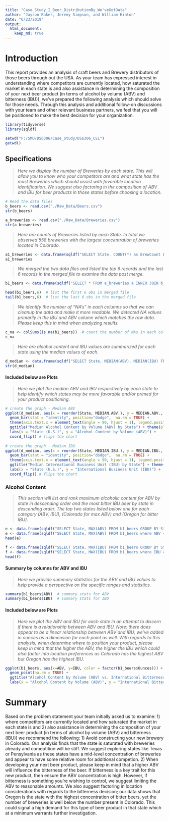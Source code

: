 ```yaml
---
title: "Case_Study_I_Beer_DistributionBy_We'veGotData"
author: "Jayson Baker, Jeremy Simpson, and William Hinton"
date: "6/23/2019"
output: 
  html_document: 
    keep_md: true
---
```

# Introduction 
This report provides an analysis of craft beers and Brewery distributors of those beers through out the USA. As your team has expressed interest in understanding where competitors are currently located, how saturated the market in each state is and also assistance in determining the composition of your next beer product (in terms of alcohol by volume (ABV) and bitterness (IBU)), we've prepared the following analysis which should solve for those needs. Through this analysis and additional follow-on discussions with your team and other relevant business partners, we feel that you will be positioned to make the best decision for your organization.

```r
library(tidyverse)
library(sqldf)

setwd("F:/SMU/DS6306/Case_Study/DS6306_CS1")
getwd()
```

## Specifications
>*Here we display the number of Breweries by each state. This will allow you to know who your competitors are and what state has the most Breweries which should assist with favorable location identification. We suggest also factoring in the composition of ABV and IBU for beer products in those states before choosing a location.*

```r
# Read the data files
b_beers <- read.csv("./Raw_Data/Beers.csv")
str(b_beers)

a_breweries <- read.csv("./Raw_Data/Breweries.csv")
str(a_breweries)

```

>*Here are counts of Breweries listed by each State. In total we observed 558 breweries with the largest concentration of breweries located in Colorado. *

```r
a1_breweries <- data.frame(sqldf("SELECT State, COUNT(*) as BrewCount FROM a_breweries GROUP BY State ORDER BY COUNT(*) DESC"))  # count of breweries by state
a1_breweries
```

>*We merged the two data files and listed the top 6 records and the last 6 records in the merged file to examine the data post merge.*

```r
b1_beers <- data.frame(sqldf("SELECT * FROM a_breweries a INNER JOIN b_beers b ON a.Brew_ID = b.Brewery_ID"))  # merge the two files

head(b1_beers,6)  # list the first 6 obs in merged file
tail(b1_beers,6)  # list the last 6 obs in the merged file

```

>*We identify the number of "NA's" in each columns so that we can cleanup the data and make it more readable.* 
>*We detected NA values primarily in the IBU and ABV column which matches the raw data. Please keep this in mind when analyzing results.*

```r
c_na <- colSums(is.na(b1_beers))  # count the number of NAs in each column
c_na                               

```

>*Here are alcohol content and IBU values are summarized for each state using the median values of each.* 

```r
d_median <- data.frame(sqldf("SELECT State, MEDIAN(ABV), MEDIAN(IBU) FROM b1_beers GROUP BY State"))
str(d_median)


```

#### Included below are Plots
>*Here we plot the median ABV and IBU respectively by each state to help identify which states may be more favorable and/or primed for your product positioning.*

```r
# create the graph - Median ABV
ggplot(d_median, aes(x = reorder(State, MEDIAN.ABV.), y = MEDIAN.ABV., fill = -MEDIAN.ABV.)) + 
  geom_bar(stat = "identity", position="dodge",  na.rm = TRUE) + 
  theme(axis.text.x = element_text(angle = 90, hjust = 1), legend.position = "none") + 
  ggtitle("Median Alcohol Content by Volume (ABV) by State") + theme(plot.title = element_text(hjust = 0.5)) + 
  labs(x = "State (U.S.)", y = "Alcohol Content by Volume (ABV)") +
  coord_flip() # flips the chart
  
# create the graph - Median IBU
ggplot(d_median, aes(x = reorder(State, MEDIAN.IBU.), y = MEDIAN.IBU., fill = -MEDIAN.IBU.)) + 
  geom_bar(stat = "identity", position="dodge",  na.rm = TRUE) + 
  theme(axis.text.x = element_text(angle = 90, hjust = 1), legend.position = "none") + 
  ggtitle("Median International Business Unit (IBU) by State") + theme(plot.title = element_text(hjust = 0.5)) + 
  labs(x = "State (U.S.)", y = "International Business Unit (IBU)") +
  coord_flip() # flips the chart
```

### Alcohol Content
>*This section will list and rank maximum alcoholic content for ABV by state in descending order and the most bitter IBU beer by state in descending order.*
>*The top two states listed below one for each category (ABV, IBU), (Colorado for max ABV) and (Oregon for bitter IBU).* 

```r
e <- data.frame(sqldf("SELECT State, MAX(ABV) FROM b1_beers GROUP BY State ORDER BY ABV DESC"))  # rank order by state and ABV to check
e <- data.frame(sqldf("SELECT State, MAX(ABV) FROM b1_beers where ABV = (SELECT MAX(ABV) FROM b1_beers) GROUP BY State"))  # state with the highest ABV
head(e)

f <- data.frame(sqldf("SELECT State, MAX(IBU) FROM b1_beers GROUP BY State ORDER BY IBU DESC"))  # rank order by state and IBU to check
f <- data.frame(sqldf("SELECT State, MAX(IBU) FROM b1_beers where IBU = (SELECT MAX(IBU) FROM b1_beers) GROUP BY State"))  # state with the highest IBU
head(f)
```

#### Summary by columns for ABV and IBU
>*Here we provide summary statistics for the ABV and IBU values to help provide a perspective on the specific ranges and statistics.*
```r

summary(b1_beers$ABV)  # summary stats for ABV
summary(b1_beers$IBU)  # summary stats for IBU
```

#### Included below are Plots
>*Here we plot the ABV and IBU for each state in an attempt to discern if there is a relationship between ABV and IBU.*
>*Note: there does appear to be a linear relationship between ABV and IBU; we've added in ounces as a dimension for each point as well.*
>*With regards to this analysis, when determine where to position your product, please keep in mind that the higher the ABV, the higher the IBU which could also factor into location preferences as Colorado has the highest ABV but Oregon has the highest IBU.*

```r
ggplot(b1_beers, aes(x=ABV, y=IBU, color = factor(b1_beers$Ounces))) + 
  geom_point(na.rm = TRUE) +
  ggtitle("Alcohol Content by Volume (ABV) vs. International Bitterness Unit (IBU)") + theme(plot.title = element_text(hjust = 0.5)) + 
  labs(x = "Alcohol Content by Volume (ABV)", y = "International Bitterness Unit (IBU)", color = "Ounces")
```

# Summary
Based on the problem statement your team initially asked us to examine: 1) where competitors are currently located and how saturated the market in each state is and 2) also assistance in determining the composition of your next beer product (in terms of alcohol by volume (ABV) and bitterness (IBU)) we recommend the following:
1) Avoid constructing your new brewery in Colorado. Our analysis finds that the state is saturated with breweries already and comeptition will be stiff. We suggest exploring states like Texas or Pensylvania as these states have a mid-level concentration of breweries and appear to have some relative room for additional competion.
2) When developing your next beer product, please keep in mind that a higher ABV will influence the bitterness of the beer. If bitterness is a key trait for this new product, then ensure the ABV concentration is high. However, if bitterness is something you're wishing to control, we suggest limiting the ABV to reasonable amounts. We also suggest factoring in location considerations with regards to the bitterness decision; our data shows that Oregon is the state with the highest concentration of bitter beers, yet the number of breweries is well below the number present in Colorado. This could signal a high demand for this type of beer product in that state which at a minimum warrants further investigation.